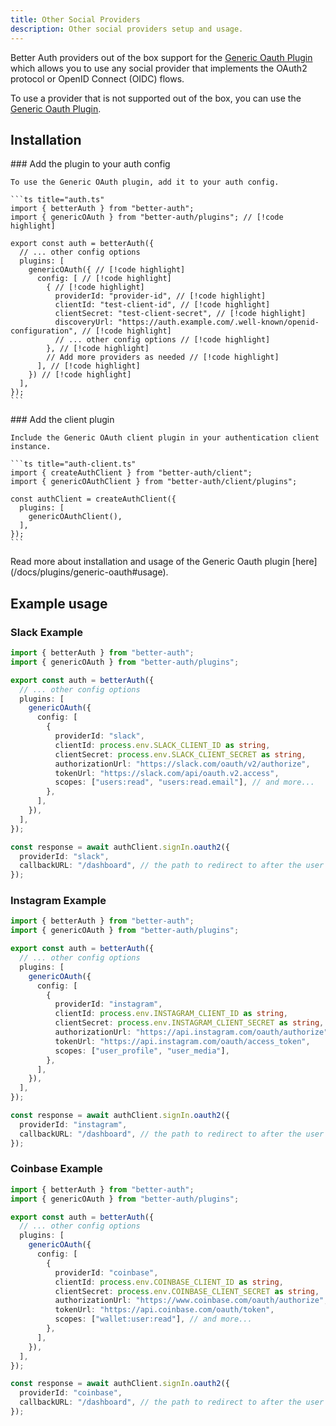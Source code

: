 ```yaml
---
title: Other Social Providers
description: Other social providers setup and usage.
---
```


Better Auth providers out of the box support for the [Generic Oauth Plugin](/docs/plugins/generic-oauth) which allows you to use any social provider that implements the OAuth2 protocol or OpenID Connect (OIDC) flows.

To use a provider that is not supported out of the box, you can use the [Generic Oauth Plugin](/docs/plugins/generic-oauth).

## Installation

<Steps>
  <Step>
    ### Add the plugin to your auth config

    To use the Generic OAuth plugin, add it to your auth config.

    ```ts title="auth.ts"
    import { betterAuth } from "better-auth";
    import { genericOAuth } from "better-auth/plugins"; // [!code highlight]

    export const auth = betterAuth({
      // ... other config options
      plugins: [
        genericOAuth({ // [!code highlight]
          config: [ // [!code highlight]
            { // [!code highlight]
              providerId: "provider-id", // [!code highlight]
              clientId: "test-client-id", // [!code highlight]
              clientSecret: "test-client-secret", // [!code highlight]
              discoveryUrl: "https://auth.example.com/.well-known/openid-configuration", // [!code highlight]
              // ... other config options // [!code highlight]
            }, // [!code highlight]
            // Add more providers as needed // [!code highlight]
          ], // [!code highlight]
        }) // [!code highlight]
      ],
    });
    ```

  </Step>

  <Step>
    ### Add the client plugin

    Include the Generic OAuth client plugin in your authentication client instance.

    ```ts title="auth-client.ts"
    import { createAuthClient } from "better-auth/client";
    import { genericOAuthClient } from "better-auth/client/plugins";

    const authClient = createAuthClient({
      plugins: [
        genericOAuthClient(),
      ],
    });
    ```

  </Step>
</Steps>

<Callout>
  Read more about installation and usage of the Generic Oauth plugin
  [here](/docs/plugins/generic-oauth#usage).
</Callout>

## Example usage

### Slack Example

```ts title="auth.ts"
import { betterAuth } from "better-auth";
import { genericOAuth } from "better-auth/plugins";

export const auth = betterAuth({
  // ... other config options
  plugins: [
    genericOAuth({
      config: [
        {
          providerId: "slack",
          clientId: process.env.SLACK_CLIENT_ID as string,
          clientSecret: process.env.SLACK_CLIENT_SECRET as string,
          authorizationUrl: "https://slack.com/oauth/v2/authorize",
          tokenUrl: "https://slack.com/api/oauth.v2.access",
          scopes: ["users:read", "users:read.email"], // and more...
        },
      ],
    }),
  ],
});
```

```ts title="sign-in.ts"
const response = await authClient.signIn.oauth2({
  providerId: "slack",
  callbackURL: "/dashboard", // the path to redirect to after the user is authenticated
});
```

### Instagram Example

```ts title="auth.ts"
import { betterAuth } from "better-auth";
import { genericOAuth } from "better-auth/plugins";

export const auth = betterAuth({
  // ... other config options
  plugins: [
    genericOAuth({
      config: [
        {
          providerId: "instagram",
          clientId: process.env.INSTAGRAM_CLIENT_ID as string,
          clientSecret: process.env.INSTAGRAM_CLIENT_SECRET as string,
          authorizationUrl: "https://api.instagram.com/oauth/authorize",
          tokenUrl: "https://api.instagram.com/oauth/access_token",
          scopes: ["user_profile", "user_media"],
        },
      ],
    }),
  ],
});
```

```ts title="sign-in.ts"
const response = await authClient.signIn.oauth2({
  providerId: "instagram",
  callbackURL: "/dashboard", // the path to redirect to after the user is authenticated
});
```

### Coinbase Example

```ts title="auth.ts"
import { betterAuth } from "better-auth";
import { genericOAuth } from "better-auth/plugins";

export const auth = betterAuth({
  // ... other config options
  plugins: [
    genericOAuth({
      config: [
        {
          providerId: "coinbase",
          clientId: process.env.COINBASE_CLIENT_ID as string,
          clientSecret: process.env.COINBASE_CLIENT_SECRET as string,
          authorizationUrl: "https://www.coinbase.com/oauth/authorize",
          tokenUrl: "https://api.coinbase.com/oauth/token",
          scopes: ["wallet:user:read"], // and more...
        },
      ],
    }),
  ],
});
```

```ts title="sign-in.ts"
const response = await authClient.signIn.oauth2({
  providerId: "coinbase",
  callbackURL: "/dashboard", // the path to redirect to after the user is authenticated
});
```
